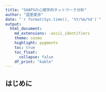 ```yaml
---
title: "SHAPSの心理学的ネットワーク分析"
author: "国里愛彦"
date: "`r format(Sys.time(), '%Y/%m/%d')`"
output:
  html_document:
    md_extensions: -ascii_identifiers
    theme: cosmo
    highlight: pygments
    toc: true
    toc_float:
      collapse: false
    df_print: "kable"
---
```


## はじめに
